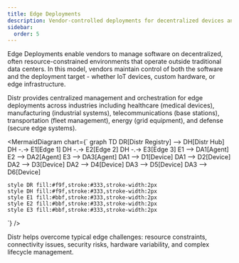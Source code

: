 ```yaml
---
title: Edge Deployments
description: Vendor-controlled deployments for decentralized devices and edge environments
sidebar:
  order: 5
---
```



Edge Deployments enable vendors to manage software on decentralized, often resource-constrained environments that operate outside traditional data centers. In this model, vendors maintain control of both the software and the deployment target - whether IoT devices, custom hardware, or edge infrastructure.

Distr provides centralized management and orchestration for edge deployments across industries including healthcare (medical devices), manufacturing (industrial systems), telecommunications (base stations), transportation (fleet management), energy (grid equipment), and defense (secure edge systems).

<MermaidDiagram
  chart={`
graph TD
    DR[Distr Registry] --> DH[Distr Hub]
    DH -.-> E1[Edge 1]
    DH -.-> E2[Edge 2]
    DH -.-> E3[Edge 3]
    E1 --> DA1[Agent]
    E2 --> DA2[Agent]
    E3 --> DA3[Agent]
    DA1 --> D1[Device]
    DA1 --> D2[Device]
    DA2 --> D3[Device]
    DA2 --> D4[Device]
    DA3 --> D5[Device]
    DA3 --> D6[Device]
    
    style DR fill:#f9f,stroke:#333,stroke-width:2px
    style DH fill:#f9f,stroke:#333,stroke-width:2px
    style E1 fill:#bbf,stroke:#333,stroke-width:2px
    style E2 fill:#bbf,stroke:#333,stroke-width:2px
    style E3 fill:#bbf,stroke:#333,stroke-width:2px
`}
/>

<Aside type="tip">
  Distr helps overcome typical edge challenges: resource constraints,
  connectivity issues, security risks, hardware variability, and complex
  lifecycle management.
</Aside>

